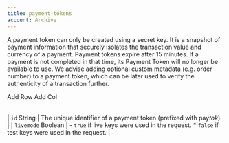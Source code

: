 ```yaml
---
title: payment-tokens
account: Archive
---
```


A payment token can only be created using a secret key. It is a snapshot of payment information that securely isolates the transaction value and currency of a payment. Payment tokens expire after 15 minutes. If a payment is not completed in that time, its Payment Token will no longer be available to use. We advise adding optional custom metadata (e.g. order number) to a payment token, which can be later used to verify the authenticity of a transaction further.

Add Row Add Col

|     |     |
| --- | --- |

| `id` <span class="field-type">String</span> | The unique identifier of a payment token (prefixed with pay*tok*). |
| `livemode` <span class="field-type">Boolean</span> | - `true` if live keys were used in the request. \* `false` if test keys were used in the request. |
